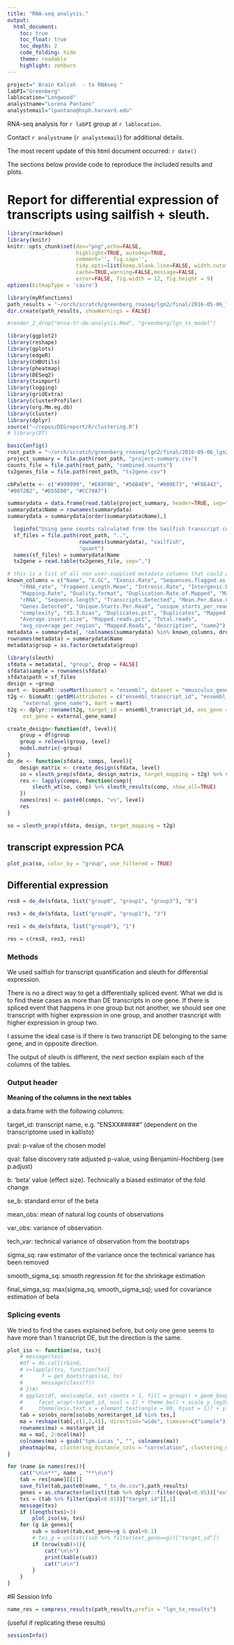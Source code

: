 ```yaml
---
title: "RNA-seq analysis."
output:
  html_document:
    toc: true
    toc_float: true
    toc_depth: 2
    code_folding: hide
    theme: readable
    highlight: zenburn
---
```


```r
project=" Brain Kalish  - tx RNAseq "
labPI="Greenberg"
lablocation="Longwood"
analystname="Lorena Pantano"
analystemail="lpantano@hsph.harvard.edu"
```

RNA-seq analysis for `r labPI` group at `r lablocation`.  

Contact `r analystname` (`r analystemail`) for additional details.

The most recent update of this html document occurred: `r date()`

The sections below provide code to reproduce the included results and plots. 

# Report for differential expression of transcripts using sailfish + sleuth.

```r
library(rmarkdown)
library(knitr)
knitr::opts_chunk$set(dev="png",echo=FALSE,
                      highlight=TRUE, autodep=TRUE,
                      comment='', fig.cap='',
                      tidy.opts=list(keep.blank.line=FALSE, width.cutoff=200),
                      cache=TRUE,warning=FALSE,message=FALSE,
                      error=FALSE, fig.width = 12, fig.height = 9)
options(bitmapType = 'cairo')
```

```r
library(myRfunctions)
path_results = "~/orch/scratch/greenberg_rnaseq/lgn2/final/2016-05-06_lgn2/files_tx"
dir.create(path_results, showWarnings = FALSE)
```

```r
#render_2_drop("mrna-tr-de-analysis.Rmd", "greenberg/lgn_tx_model")
```


```r
library(ggplot2)
library(reshape)
library(gplots)
library(edgeR)
library(CHBUtils)
library(pheatmap)
library(DESeq2)
library(tximport)
library(logging)
library(gridExtra)
library(clusterProfiler)
library(org.Mm.eg.db)
library(cluster)
library(dplyr)
source("~/repos/DEGreport/R/clustering.R")
# library(DT)

basicConfig()
root_path = "~/orch/scratch/greenberg_rnaseq/lgn2/final/2016-05-06_lgn2"
project_summary = file.path(root_path, "project-summary.csv")
counts_file = file.path(root_path, "combined.counts")
tx2genes_file = file.path(root_path, "tx2gene.csv")

cbPalette <- c("#999999", "#E69F00", "#56B4E9", "#009E73", "#F0E442",
"#0072B2", "#D55E00", "#CC79A7")

summarydata = data.frame(read.table(project_summary, header=TRUE, sep=","), row.names="Name", check.rows=FALSE)
summarydata$Name = rownames(summarydata)
summarydata = summarydata[order(summarydata$Name),]

  loginfo("Using gene counts calculated from the Sailfish transcript counts.")
  sf_files = file.path(root_path, "..",
                       rownames(summarydata), "sailfish",
                       "quant")
  names(sf_files) = summarydata$Name
  tx2gene = read.table(tx2genes_file, sep=",")

# this is a list of all non user-supplied metadata columns that could appear
known_columns = c("Name", "X.GC", "Exonic.Rate", "Sequences.flagged.as.poor.quality",
    "rRNA_rate", "Fragment.Length.Mean", "Intronic.Rate", "Intergenic.Rate",
    "Mapping.Rate", "Quality.format", "Duplication.Rate.of.Mapped", "Mapped",
    "rRNA", "Sequence.length", "Transcripts.Detected", "Mean.Per.Base.Cov.",
    "Genes.Detected", "Unique.Starts.Per.Read", "unique_starts_per_read",
    "complexity", "X5.3.bias", "Duplicates.pct", "Duplicates", "Mapped.reads",
    "Average.insert.size", "Mapped.reads.pct", "Total.reads",
    "avg_coverage_per_region", "Mapped.Reads", "description", "name2")
metadata = summarydata[, !colnames(summarydata) %in% known_columns, drop=FALSE]
rownames(metadata) = summarydata$Name
metadata$group = as.factor(metadata$group)
```

```r
library(sleuth)
sfdata = metadata[, "group", drop = FALSE]
sfdata$sample = rownames(sfdata)
sfdata$path = sf_files
design = ~group
mart <- biomaRt::useMart(biomart = "ensembl", dataset = "mmusculus_gene_ensembl")
t2g <- biomaRt::getBM(attributes = c("ensembl_transcript_id", "ensembl_gene_id", 
     "external_gene_name"), mart = mart)
t2g <- dplyr::rename(t2g, target_id = ensembl_transcript_id, ens_gene = ensembl_gene_id, 
     ext_gene = external_gene_name)
```

```r
create_design<-function(df, level){
    group = df$group
    group = relevel(group, level)
    model.matrix(~group)
}
do_de <- function(sfdata, comps, level){
    design_matrix <- create_design(sfdata, level)
    so = sleuth_prep(sfdata, design_matrix, target_mapping = t2g) %>% sleuth_fit()
    res <- lapply(comps, function(comp){
        sleuth_wt(so, comp) %>% sleuth_results(comp, show_all=TRUE)
    })
    names(res) <- paste0(comps, "vs", level)
    res
}

so = sleuth_prep(sfdata, design, target_mapping = t2g)
```

## transcript expression PCA

```r
plot_pca(so, color_by = "group", use_filtered = TRUE)
```

## Differential expression

```r
res8 = do_de(sfdata, list("group0", "group1", "group3"), "8")
```

```r
res3 = do_de(sfdata, list("group0", "group1"), "3")
```
```r
res1 = do_de(sfdata, list("group0"), "1")
```
```r
res = c(res8, res3, res1)
```

### Methods 

We used sailfish for transcript quantification and sleuth for differential expression.

There is no a direct way to get a differentially spliced event. What we did is to
find these cases as more than DE transcripts in one gene. If there is spliced event
that happens in one group but not another, we should see one transcript with higher
expression in one group, and another trasncript with higher expression in group two.

I assume the ideal case is if there is two transcript DE belonging to the same gene,
and in opposite direction.

The output of sleuth is different, the next section explain each of the
columns of the tables.

### Output header

**Meaning of the columns in the next tables**

a data.frame with the following columns:

target_id: transcript name, e.g. "ENSXX#####" (dependent on the transcriptome used in kallisto)

pval: p-value of the chosen model

qval: false discovery rate adjusted p-value, using Benjamini-Hochberg (see p.adjust)

b: 'beta' value (effect size). Technically a biased estimator of the fold change

se_b: standard error of the beta

mean_obs: mean of natural log counts of observations

var_obs: variance of observation

tech_var: technical variance of observation from the bootstraps

sigma_sq: raw estimator of the variance once the technical variance has been removed

smooth_sigma_sq: smooth regression fit for the shrinkage estimation

final_simga_sq: max(sigma_sq, smooth_sigma_sq); used for covariance estimation of beta

### Splicing events

We tried to find the cases explained before, but only one gene seems to have
more than 1 transcript DE, but the direction is the same.

```r
plot_iso <- function(so, txs){
    # message(txs)
    #df = do.call(rbind,
    # v=lapply(txs, function(tx){
    #      f = get_bootstraps(so, tx)
    #      message(class(f))
    # })#)
    # ggplot(df, aes(sample, est_counts + 1, fill = group)) + geom_boxplot() +
    #     facet_wrap(~target_id, ncol = 1) + theme_bw() + scale_y_log10() +
    #     theme(axis.text.x = element_text(angle = 90, hjust = 1)) + ylab("estimated counts") + xlab("")
    tab = so$obs_norm[so$obs_norm$target_id %in% txs,]
    ma = reshape(tab[,c(1,2,4)], direction="wide", timevar=c("sample"), idvar = c("target_id"))
    rownames(ma) = ma$target_id
    ma = ma[, 2:ncol(ma)]
    colnames(ma) = gsub("tpm.Lucas_", "", colnames(ma))
    pheatmap(ma, clustering_distance_cols = "correlation", clustering_method = "ward.D2")
}

for (name in names(res)){
    cat("\n\n**", name , "**\n\n")
    tab = res[name][[1]]
    save_file(tab,paste0(name, "_tx_de.csv"),path_results)
    genes = as.character(unlist((tab %>% dplyr::filter(qval<0.05))["ext_gene"]))
    txs = (tab %>% filter(qval<0.01))["target_id"][,1]
    message(txs)
    if (length(txs)>3)
        plot_iso(so, txs)
    for (g in genes){
        sub = subset(tab,ext_gene==g & qval<0.1)
        # txs_g = unlist((sub %>% filter(ext_gene==g))["target_id"])
        if (nrow(sub)>1){
            cat("\n\n")
            print(kable(sub))
            cat("\n\n")
        }
    }
}
```


#R Session Info

```r
name_res = compress_results(path_results,prefix = "lgn_tx_results")
```

(useful if replicating these results)

```r
sessionInfo()
```
